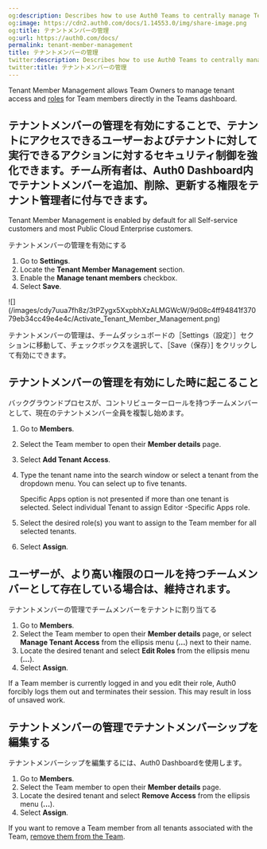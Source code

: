 ```yaml
---
og:description: Describes how to use Auth0 Teams to centrally manage Tenant Membership.
og:image: https://cdn2.auth0.com/docs/1.14553.0/img/share-image.png
og:title: テナントメンバーの管理
og:url: https://auth0.com/docs/
permalink: tenant-member-management
title: テナントメンバーの管理
twitter:description: Describes how to use Auth0 Teams to centrally manage Tenant Membership.
twitter:title: テナントメンバーの管理
---
```


Tenant Member Management allows Team Owners to manage tenant access and [roles](/docs/get-started/manage-dashboard-access/feature-access-by-role) for Team members directly in the Teams dashboard.

## テナントメンバーの管理を有効にすることで、テナントにアクセスできるユーザーおよびテナントに対して実行できるアクションに対するセキュリティ制御を強化できます。チーム所有者は、Auth0 Dashboard内でテナントメンバーを追加、削除、更新する権限をテナント管理者に付与できます。

<Callout icon="file-lines" color="#0EA5E9" iconType="regular">

Tenant Member Management is enabled by default for all Self-service customers and most Public Cloud Enterprise customers.

</Callout>

テナントメンバーの管理を有効にする

1. Go to **Settings**.
2. Locate the **Tenant Member Management** section.
3. Enable the **Manage tenant members** checkbox.
4. Select **Save**.

<Frame>![](/images/cdy7uua7fh8z/3tPZygx5XxpbhXzALMGWcW/9d08c4ff94841f37079eb34cc49e4e4c/Activate_Tenant_Member_Management.png)</Frame>

テナントメンバーの管理は、チームダッシュボードの［Settings（設定）］セクションに移動して、チェックボックスを選択して、［Save（保存）] をクリックして有効にできます。

## テナントメンバーの管理を有効にした時に起こること

バックグラウンドプロセスが、コントリビューターロールを持つチームメンバーとして、現在のテナントメンバー全員を複製し始めます。

1. Go to **Members**.
2. Select the Team member to open their **Member details** page.
3. Select **Add Tenant Access**.
4. Type the tenant name into the search window or select a tenant from the dropdown menu. You can select up to five tenants.

   <Callout icon="file-lines" color="#0EA5E9" iconType="regular">

   Specific Apps option is not presented if more than one tenant is selected. Select individual Tenant to assign Editor -Specific Apps role.

   </Callout>
5. Select the desired role(s) you want to assign to the Team member for all selected tenants.
6. Select **Assign**.

## ユーザーが、より高い権限のロールを持つチームメンバーとして存在している場合は、維持されます。

テナントメンバーの管理でチームメンバーをテナントに割り当てる

1. Go to **Members**.
2. Select the Team member to open their **Member details** page, or select **Manage Tenant Access** from the ellipsis menu (**...**) next to their name.
3. Locate the desired tenant and select **Edit Roles** from the ellipsis menu (**...**).
4. Select **Assign**.

<Callout icon="file-lines" color="#0EA5E9" iconType="regular">

If a Team member is currently logged in and you edit their role, Auth0 forcibly logs them out and terminates their session. This may result in loss of unsaved work.

</Callout>

## テナントメンバーの管理でテナントメンバーシップを編集する

テナントメンバーシップを編集するには、Auth0 Dashboardを使用します。

1. Go to **Members**.
2. Select the Team member to open their **Member details** page.
3. Locate the desired tenant and select **Remove Access** from the ellipsis menu (**...**).
4. Select **Assign**.

If you want to remove a Team member from all tenants associated with the Team, [remove them from the Team](/docs/get-started/auth0-teams/team-member-management).